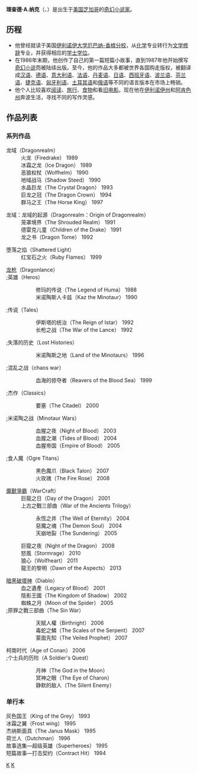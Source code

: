 '''理查德·A.纳克'''（{{lang|en|Richard A. Knaak}}、{{bd|1961年|5月28日|catIdx=K理查德·A.纳克}}）是出生于[[美国|美国]][[芝加哥|芝加哥]]的[[奇幻|奇幻]][[小说家|小说家]]。

== 历程 ==
*他曾经就读于美国[[伊利诺伊大学厄巴纳-香槟分校|伊利诺伊大学厄巴纳-香槟分校]]，从[[化学|化学]]专业转行为[[文学修辞|文学修辞]]专业，并获得相应的[[学士学位|学士学位]]。
*在1986年末期，他创作了自己的第一篇短篇小故事，直到1987年他开始撰写[[奇幻小说|奇幻小说]]而被陆续出版。至今，他的作品大多都被世界各国购走版权，被翻译成[[汉语|汉语]]、[[德语|德语]]、[[意大利语|意大利语]]、[[法语|法语]]、[[丹麦语|丹麦语]]、[[日语|日语]]、[[西班牙语|西班牙语]]、[[波兰语|波兰语]]、[[芬兰语|芬兰语]]、[[捷克语|捷克语]]、[[匈牙利语|匈牙利语]]、[[土耳其语|土耳其语]]和[[俄语|俄语]]等不同的语言版本在市场上畅销。
*他个人比较喜欢[[阅读|阅读]]、[[旅行|旅行]]、[[食物|食物]]和看[[旧电影|旧电影]]。现在他在[[伊利诺伊州|伊利诺伊州]]和[[阿肯色州|阿肯色州]]奔波生活，寻找不同的写作灵感。

== 作品列表 ==
=== 系列作品 ===
;龙域（Dragonrealm）
:火龙（Firedrake） 1989
:冰霜之龙（Ice Dragon） 1989
:恶狼权杖（Wolfhelm） 1990
:地域战马（Shadow Steed） 1990
:水晶巨龙（The Crystal Dragon） 1993
:巨龙之冠（The Dragon Crown） 1994
:群马之王（The Horse King） 1997

;龙域：龙域的起源（Dragonrealm：Origin of Dragonrealm）
:笼罩境界（The Shrouded Realm） 1991
:德雷克儿童（Children of the Drake） 1991
:龙之书（Dragon Tome） 1992

;堕落之焰（Shattered Light）
:红宝石之火（Ruby Flames） 1999

;[[龙枪|龙枪]]（Dragonlance）
;;英雄（Heros）
::修玛的传说（The Legend of Huma） 1988
::米诺陶斯人卡兹（Kaz the Minotaur） 1990
;;传说（Tales）
::伊斯塔的统治（The Reign of Istar） 1992
::长枪之战（The War of the Lance） 1992
;;失落的历史（Lost Histories）
::米诺陶斯之地（Land of the Minotaurs） 1996
;;混乱之战（chaos war）
::血海的掠夺者（Reavers of the Blood Sea） 1999
;;杰作（Classics）
::要塞（The Citadel） 2000
;;米诺陶之战（Minotaur Wars）
::血腥之夜（Night of Blood） 2003
::血腥之潮（Tides of Blood） 2004
::血腥帝国（Empire of Blood） 2005
;;食人魔（Ogre Titans）
::黑色魔爪（Black Talon） 2007
::火玫瑰（The Fire Rose） 2008

;[[魔獸爭霸|魔獸爭霸]]（WarCraft） 
:巨龍之日（Day of the Dragon） 2001
:上古之戰三部曲（War of the Ancients Trilogy）
::永恆之井（The Well of Eternity） 2004
::惡魔之魂（The Demon Soul） 2004
::天崩地裂（The Sundering） 2005
:巨龍之夜（Night of the Dragon） 2008
:怒風（Stormrage） 2010
:狼心（Wolfheart） 2011
:龍王的黎明（Dawn of the Aspects） 2013

;[[暗黑破壞神|暗黑破壞神]]（Diablo）
:血之遺產（Legacy of Blood） 2001
:陰影王國（The Kingdom of Shadow） 2002
:蜘蛛之月（Moon of the Spider） 2005
;;原罪之戰三部曲（The Sin War）
::天賦人權（Birthright） 2006
::毒蛇之鱗（The Scales of the Serpent） 2007
::蒙面先知（The Veiled Prophet） 2007

;柯南时代（Age of Conan） 2006
;;个士兵的历险（A Soldier's Quest）
::月神（The God in the Moon）
::冥神之眼（The Eye of Charon） 
::静默的敌人（The Silent Enemy）

=== 单行本 ===
;灰色国王（King of the Grey） 1993
;冰霜之翼（Frost wing） 1995
;杰纳斯面具（The Janus Mask） 1995
;荷兰人（Dutchman） 1996
;故事选集—超级英雄（Superheroes） 1995
;短篇故事—打击契约（Contract Hit） 1994



{{Authority control}}
[[Category:美国作家|K]]
[[Category:伊利诺伊大学厄巴纳－香槟分校校友|K]]